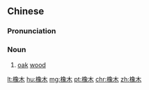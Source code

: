 ==Chinese==
{{zh-forms}}

===Pronunciation===
{{zh-pron
|m=xiàngmù
|c=zoeng6 muk6
|mn=chhiūⁿ-bo̍k
|cat=n
}}

===Noun===
{{zh-noun}}

# [[oak]] [[wood]]

[[lt:橡木]]
[[hu:橡木]]
[[mg:橡木]]
[[pt:橡木]]
[[chr:橡木]]
[[zh:橡木]]